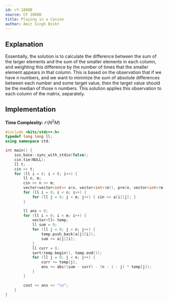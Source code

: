 ```yaml
---
id: cf-1808B
source: CF 1808B
title: Playing in a Casino
author: Amit Singh Bisht
---
```


## Explanation

Essentially, the solution is to calculate the difference between the sum of the larger elements and the sum of the smaller
elements in each column, and weighting this difference by the number of times that the smaller element appears in that column.
This is based on the observation that if we have n numbers, and we want to minimize the sum of absolute differences between
each number and some target value, then the target value should be the median of those n numbers. This solution applies this
observation to each column of the matrix, separately.

## Implementation

**Time Complexity:** $\mathcal{O}(N^2 M)$

<LanguageSection>
<CPPSection>

```cpp
#include <bits/stdc++.h>
typedef long long ll;
using namespace std;

int main() {
	ios_base::sync_with_stdio(false);
	cin.tie(NULL);
	ll t;
	cin >> t;
	for (ll i = 0; i < t; i++) {
		ll n, m;
		cin >> n >> m;
		vector<vector<int>> a(n, vector<int>(m)), pre(n, vector<int>(m));
		for (ll i = 0; i < n; i++) {
			for (ll j = 0; j < m; j++) { cin >> a[i][j]; }
		}

		ll ans = 0;
		for (ll i = 0; i < m; i++) {
			vector<ll> temp;
			ll sum = 0;
			for (ll j = 0; j < n; j++) {
				temp.push_back(a[j][i]);
				sum += a[j][i];
			}
			ll curr = 0;
			sort(temp.begin(), temp.end());
			for (ll j = 0; j < n; j++) {
				curr += temp[j];
				ans += abs((sum - curr) - (n - 1 - j) * temp[j]);
			}
		}

		cout << ans << "\n";
	}
}
```
</CPPSection>
</LanguageSection>
